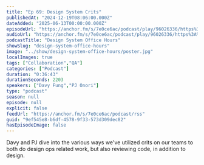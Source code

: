 ```yaml
---
title: "Ep 69: Design System Crits"
publishedAt: "2024-12-19T08:06:00.000Z"
dateAdded: "2025-06-13T00:00:00.000Z"
episodeUrl: "https://anchor.fm/s/7e0ce6ac/podcast/play/96026336/https%3A%2F%2Fd3ctxlq1ktw2nl.cloudfront.net%2Fstaging%2F2024-11-19%2F26c4c954-76ec-fa59-4f2b-b15e1977b875.mp3"
audioUrl: "https://anchor.fm/s/7e0ce6ac/podcast/play/96026336/https%3A%2F%2Fd3ctxlq1ktw2nl.cloudfront.net%2Fstaging%2F2024-11-19%2F26c4c954-76ec-fa59-4f2b-b15e1977b875.mp3"
podcastTitle: "Design System Office Hours"
showSlug: "design-system-office-hours"
image: "../show/design-system-office-hours/poster.jpg"
localImages: true
tags: ["Collaboration","QA"]
categories: ["Podcast"]
duration: "0:36:43"
durationSeconds: 2203
speakers: ["Davy Fung","PJ Onori"]
type: "podcast"
season: null
episode: null
explicit: false
feedUrl: "https://anchor.fm/s/7e0ce6ac/podcast/rss"
guid: "9ef545e8-b6df-4578-9f33-573d309dec82"
hasEpisodeImage: false
---
```

Davy and PJ dive into the various ways we've utilized crits on our teams to both do design ops related work, but also reviewing code, in addition to design.
